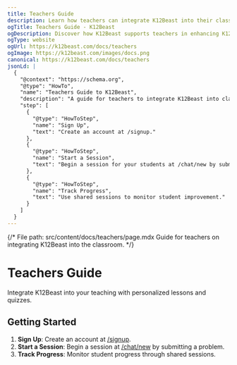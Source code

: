 ```yaml
---
title: Teachers Guide
description: Learn how teachers can integrate K12Beast into their classroom activities.
ogTitle: Teachers Guide - K12Beast
ogDescription: Discover how K12Beast supports teachers in enhancing K12 education with personalized lessons and quizzes.
ogType: website
ogUrl: https://k12beast.com/docs/teachers
ogImage: https://k12beast.com/images/docs.png
canonical: https://k12beast.com/docs/teachers
jsonLd: |
  {
    "@context": "https://schema.org",
    "@type": "HowTo",
    "name": "Teachers Guide to K12Beast",
    "description": "A guide for teachers to integrate K12Beast into classroom activities.",
    "step": [
      {
        "@type": "HowToStep",
        "name": "Sign Up",
        "text": "Create an account at /signup."
      },
      {
        "@type": "HowToStep",
        "name": "Start a Session",
        "text": "Begin a session for your students at /chat/new by submitting a problem."
      },
      {
        "@type": "HowToStep",
        "name": "Track Progress",
        "text": "Use shared sessions to monitor student improvement."
      }
    ]
  }
---
```


{/*
File path: src/content/docs/teachers/page.mdx
Guide for teachers on integrating K12Beast into the classroom.
*/}

# Teachers Guide

Integrate K12Beast into your teaching with personalized lessons and quizzes.

## Getting Started

1. **Sign Up**: Create an account at [/signup](/signup).
2. **Start a Session**: Begin a session at [/chat/new](/chat/new) by submitting a problem.
3. **Track Progress**: Monitor student progress through shared sessions.